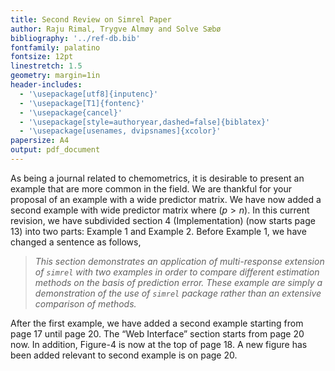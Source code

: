 ```yaml
---
title: Second Review on Simrel Paper
author: Raju Rimal, Trygve Almøy and Solve Sæbø
bibliography: '../ref-db.bib'
fontfamily: palatino
fontsize: 12pt
linestretch: 1.5
geometry: margin=1in
header-includes:
  - '\usepackage[utf8]{inputenc}'
  - '\usepackage[T1]{fontenc}'
  - '\usepackage{cancel}'
  - '\usepackage[style=authoryear,dashed=false]{biblatex}'
  - '\usepackage[usenames, dvipsnames]{xcolor}'
papersize: A4
output: pdf_document
---
```


As being a journal related to chemometrics, it is desirable to present an example that are more common in the field. We are thankful for your proposal of an example with a wide predictor matrix. We have now added a second example with wide predictor matrix where $(p > n)$. In this current revision, we have subdivided section 4 (Implementation) (now starts page 13) into two parts: Example 1 and Example 2. Before Example 1, we have changed a sentence as follows,

> _This section demonstrates an application of multi-response extension of `simrel` with two examples in order to compare different estimation methods on the basis of prediction error. These example are simply a demonstration of the use of `simrel` package rather than an extensive comparison of methods._

After the first example, we have added a second example starting from page 17 until page 20. The "Web Interface" section starts from page 20 now. In addition, Figure-4 is now at the top of page 18. A new figure has been added relevant to second example is on page 20. 
